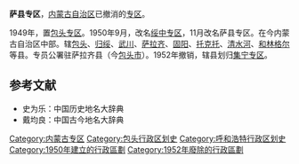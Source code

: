 '''萨县专区'''，[[内蒙古自治区|内蒙古自治区]]已撤消的[[专区|专区]]。

1949年，置[[包头专区|包头专区]]。1950年9月，改名[[绥中专区|绥中专区]]，11月改名萨县专区。在今内蒙古自治区中部。辖[[包头县|包头]]、[[归绥县|归绥]]、[[武川县|武川]]、[[萨拉齐县|萨拉齐]]、[[固阳县|固阳]]、[[托克托县|托克托]]、[[清水河县|清水河]]、[[和林格尔县|和林格尔]]等县。专员公署驻萨拉齐县（今[[包头市|包头市]]）。1952年撤销，辖县划归[[集宁专区|集宁专区]]。

==参考文献==
*史为乐：中国历史地名大辞典
*戴均良：中国古今地名大辞典

{{中华人民共和国行政区划小作品}}
[[Category:内蒙古专区|Category:内蒙古专区]]
[[Category:包头行政区划史|Category:包头行政区划史]]
[[Category:呼和浩特行政区划史|Category:呼和浩特行政区划史]]
[[Category:1950年建立的行政區劃|Category:1950年建立的行政區劃]]
[[Category:1952年廢除的行政區劃|Category:1952年廢除的行政區劃]]